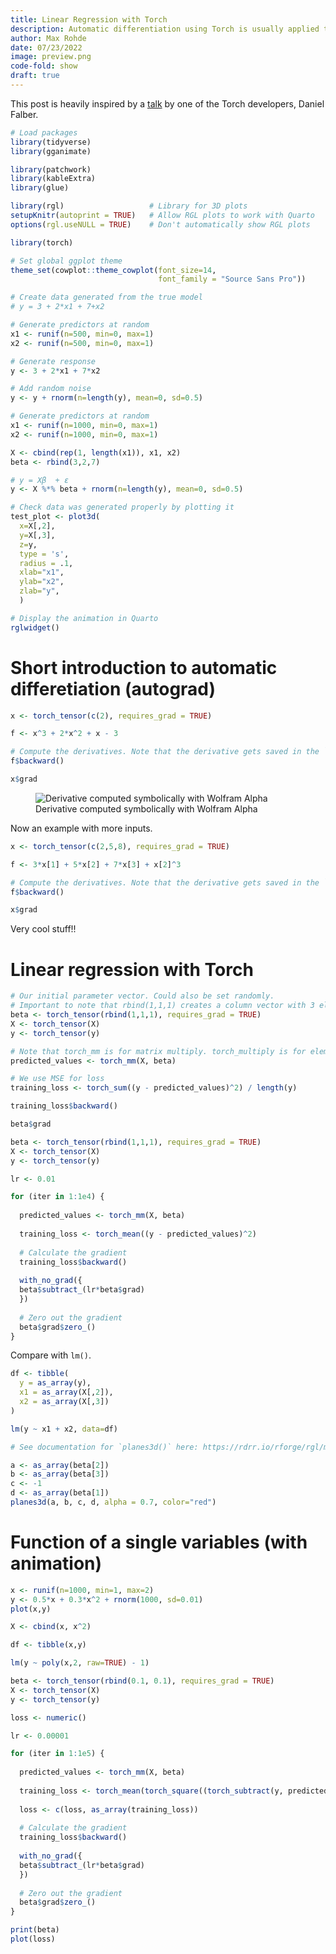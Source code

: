 ```yaml
---
title: Linear Regression with Torch
description: Automatic differentiation using Torch is usually applied to deep learning, but we can try it out on a simple problem like linear regression.
author: Max Rohde
date: 07/23/2022
image: preview.png
code-fold: show
draft: true
---
```


This post is heavily inspired by a [talk](https://youtu.be/On2vLEJMFgg) by one of the Torch developers, Daniel Falber.

```r
# Load packages
library(tidyverse)
library(gganimate)

library(patchwork)
library(kableExtra)
library(glue)

library(rgl)                   # Library for 3D plots
setupKnitr(autoprint = TRUE)   # Allow RGL plots to work with Quarto
options(rgl.useNULL = TRUE)    # Don't automatically show RGL plots

library(torch)

# Set global ggplot theme
theme_set(cowplot::theme_cowplot(font_size=14,
                                 font_family = "Source Sans Pro"))
```

```r
# Create data generated from the true model
# y = 3 + 2*x1 + 7+x2

# Generate predictors at random
x1 <- runif(n=500, min=0, max=1)
x2 <- runif(n=500, min=0, max=1)

# Generate response
y <- 3 + 2*x1 + 7*x2

# Add random noise
y <- y + rnorm(n=length(y), mean=0, sd=0.5)
```

```r
# Generate predictors at random
x1 <- runif(n=1000, min=0, max=1)
x2 <- runif(n=1000, min=0, max=1)

X <- cbind(rep(1, length(x1)), x1, x2)
beta <- rbind(3,2,7)

# y = Xβ  + ε
y <- X %*% beta + rnorm(n=length(y), mean=0, sd=0.5)
```

```r
# Check data was generated properly by plotting it
test_plot <- plot3d(
  x=X[,2],
  y=X[,3],
  z=y, 
  type = 's', 
  radius = .1,
  xlab="x1",
  ylab="x2",
  zlab="y", 
  )

# Display the animation in Quarto
rglwidget()
```

# Short introduction to automatic differetiation (autograd)

```r
x <- torch_tensor(c(2), requires_grad = TRUE)
```

```r
f <- x^3 + 2*x^2 + x - 3
```

```r
# Compute the derivatives. Note that the derivative gets saved in the `x` variable.
f$backward()
```

```r
x$grad
```

![Derivative computed symbolically with Wolfram Alpha](wolfram.png)

Now an example with more inputs.

```r
x <- torch_tensor(c(2,5,8), requires_grad = TRUE)
```

```r
f <- 3*x[1] + 5*x[2] + 7*x[3] + x[2]^3
```

```r
# Compute the derivatives. Note that the derivative gets saved in the `x` variable.
f$backward()
```

```r
x$grad
```

Very cool stuff!!

# Linear regression with Torch

```r
# Our initial parameter vector. Could also be set randomly.
# Important to note that rbind(1,1,1) creates a column vector with 3 elements. Using `c(1,1,1)` wouldn't work.
beta <- torch_tensor(rbind(1,1,1), requires_grad = TRUE)
X <- torch_tensor(X)
y <- torch_tensor(y)
```

```r
# Note that torch_mm is for matrix multiply. torch_multiply is for element-wise multiply with broadcasting.
predicted_values <- torch_mm(X, beta)

# We use MSE for loss
training_loss <- torch_sum((y - predicted_values)^2) / length(y)
```

```r
training_loss$backward()
```

```r
beta$grad
```

```r
beta <- torch_tensor(rbind(1,1,1), requires_grad = TRUE)
X <- torch_tensor(X)
y <- torch_tensor(y)

lr <- 0.01

for (iter in 1:1e4) {
  
  predicted_values <- torch_mm(X, beta)
  
  training_loss <- torch_mean((y - predicted_values)^2)
  
  # Calculate the gradient
  training_loss$backward()
  
  with_no_grad({
  beta$subtract_(lr*beta$grad)
  })
  
  # Zero out the gradient
  beta$grad$zero_()
}

```

Compare with `lm()`.

```r
df <- tibble(
  y = as_array(y),
  x1 = as_array(X[,2]),
  x2 = as_array(X[,3])
)
```

```r
lm(y ~ x1 + x2, data=df)
```

```r
# See documentation for `planes3d()` here: https://rdrr.io/rforge/rgl/man/planes.html

a <- as_array(beta[2])
b <- as_array(beta[3])
c <- -1
d <- as_array(beta[1])
planes3d(a, b, c, d, alpha = 0.7, color="red")
```

# Function of a single variables (with animation)

```r
x <- runif(n=1000, min=1, max=2)
y <- 0.5*x + 0.3*x^2 + rnorm(1000, sd=0.01)
plot(x,y)

X <- cbind(x, x^2)
```

```r
df <- tibble(x,y)

lm(y ~ poly(x,2, raw=TRUE) - 1)
```

```r
beta <- torch_tensor(rbind(0.1, 0.1), requires_grad = TRUE)
X <- torch_tensor(X)
y <- torch_tensor(y)

loss <- numeric()

lr <- 0.00001

for (iter in 1:1e5) {
  
  predicted_values <- torch_mm(X, beta)
  
  training_loss <- torch_mean(torch_square((torch_subtract(y, predicted_values))))
  
  loss <- c(loss, as_array(training_loss))
  
  # Calculate the gradient
  training_loss$backward()
  
  with_no_grad({
  beta$subtract_(lr*beta$grad)
  })
  
  # Zero out the gradient
  beta$grad$zero_()
}

print(beta)
plot(loss)
```





